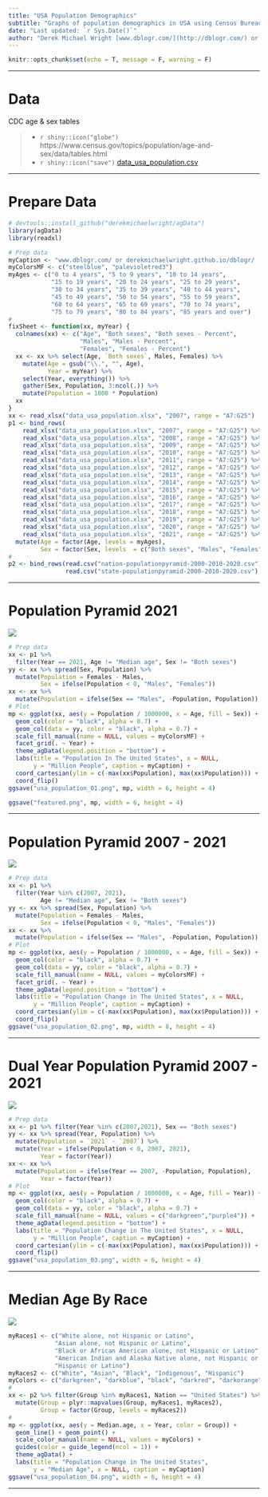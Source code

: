 ```yaml
---
title: "USA Population Demographics"
subtitle: "Graphs of population demographics in USA using Census Bureau data"
date: "Last updated: `r Sys.Date()`"
author: "Derek Michael Wright [www.dblogr.com/](http://dblogr.com/) or [derekmichaelwright.github.io/dblogr](https://derekmichaelwright.github.io/dblogr/) <derek.wright@usask.ca>"
---
```


```r
knitr::opts_chunk$set(echo = T, message = F, warning = F)
```

---

# Data

CDC age & sex tables

> - `r shiny::icon("globe")` https://www.census.gov/topics/population/age-and-sex/data/tables.html
> - `r shiny::icon("save")` [data_usa_population.csv](data_usa_population.csv)

---

# Prepare Data

```r
# devtools::install_github("derekmichaelwright/agData")
library(agData)
library(readxl)
```

```r
# Prep data
myCaption <- "www.dblogr.com/ or derekmichaelwright.github.io/dblogr/ | Data: USCB"
myColorsMF <- c("steelblue", "palevioletred3")
myAges <- c("0 to 4 years", "5 to 9 years", "10 to 14 years", 
            "15 to 19 years", "20 to 24 years", "25 to 29 years",
            "30 to 34 years", "35 to 39 years", "40 to 44 years",
            "45 to 49 years", "50 to 54 years", "55 to 59 years",
            "60 to 64 years", "65 to 69 years", "70 to 74 years",
            "75 to 79 years", "80 to 84 years", "85 years and over")
#
fixSheet <- function(xx, myYear) { 
  colnames(xx) <- c("Age", "Both sexes", "Both sexes - Percent",
                    "Males", "Males - Percent",
                    "Females", "Females - Percent")
  xx <- xx %>% select(Age, `Both sexes`, Males, Females) %>%
    mutate(Age = gsub("\\.", "", Age),
           Year = myYear) %>%
    select(Year, everything()) %>%
    gather(Sex, Population, 3:ncol(.)) %>%
    mutate(Population = 1000 * Population)
  xx
}
xx <- read_xlsx("data_usa_population.xlsx", "2007", range = "A7:G25")
p1 <- bind_rows(
    read_xlsx("data_usa_population.xlsx", "2007", range = "A7:G25") %>% fixSheet(myYear = 2007),
    read_xlsx("data_usa_population.xlsx", "2008", range = "A7:G25") %>% fixSheet(myYear = 2008),
    read_xlsx("data_usa_population.xlsx", "2009", range = "A7:G25") %>% fixSheet(myYear = 2009),
    read_xlsx("data_usa_population.xlsx", "2010", range = "A7:G25") %>% fixSheet(myYear = 2010),
    read_xlsx("data_usa_population.xlsx", "2011", range = "A7:G25") %>% fixSheet(myYear = 2011),
    read_xlsx("data_usa_population.xlsx", "2012", range = "A7:G25") %>% fixSheet(myYear = 2012),
    read_xlsx("data_usa_population.xlsx", "2013", range = "A7:G25") %>% fixSheet(myYear = 2013),
    read_xlsx("data_usa_population.xlsx", "2014", range = "A7:G25") %>% fixSheet(myYear = 2014),
    read_xlsx("data_usa_population.xlsx", "2015", range = "A7:G25") %>% fixSheet(myYear = 2015),
    read_xlsx("data_usa_population.xlsx", "2016", range = "A7:G25") %>% fixSheet(myYear = 2016),
    read_xlsx("data_usa_population.xlsx", "2017", range = "A7:G25") %>% fixSheet(myYear = 2017),
    read_xlsx("data_usa_population.xlsx", "2018", range = "A7:G25") %>% fixSheet(myYear = 2018),
    read_xlsx("data_usa_population.xlsx", "2019", range = "A7:G25") %>% fixSheet(myYear = 2019),
    read_xlsx("data_usa_population.xlsx", "2020", range = "A7:G25") %>% fixSheet(myYear = 2020),
    read_xlsx("data_usa_population.xlsx", "2021", range = "A7:G25") %>% fixSheet(myYear = 2021) ) %>%
  mutate(Age = factor(Age, levels = myAges),
         Sex = factor(Sex, levels  = c("Both sexes", "Males", "Females")))
#
p2 <- bind_rows(read.csv("nation-populationpyramid-2000-2010-2020.csv"),
                read.csv("state-populationpyramid-2000-2010-2020.csv") )
```

---

# Population Pyramid 2021

![](usa_population_01.png)

```r
# Prep data
xx <- p1 %>% 
  filter(Year == 2021, Age != "Median age", Sex != "Both sexes") 
yy <- xx %>% spread(Sex, Population) %>% 
  mutate(Population = Females - Males,
         Sex = ifelse(Population < 0, "Males", "Females"))
xx <- xx %>% 
  mutate(Population = ifelse(Sex == "Males", -Population, Population))
# Plot
mp <- ggplot(xx, aes(y = Population / 1000000, x = Age, fill = Sex)) + 
  geom_col(color = "black", alpha = 0.7) +
  geom_col(data = yy, color = "black", alpha = 0.7) +
  scale_fill_manual(name = NULL, values = myColorsMF) +
  facet_grid(. ~ Year) + 
  theme_agData(legend.position = "bottom") + 
  labs(title = "Population In The United States", x = NULL, 
       y = "Million People", caption = myCaption) +
  coord_cartesian(ylim = c(-max(xx$Population), max(xx$Population))) +
  coord_flip()
ggsave("usa_population_01.png", mp, width = 6, height = 4)
```

```r
ggsave("featured.png", mp, width = 6, height = 4)
```

---

# Population Pyramid 2007 - 2021

![](usa_population_02.png)

```r
# Prep data
xx <- p1 %>% 
  filter(Year %in% c(2007, 2021), 
         Age != "Median age", Sex != "Both sexes") 
yy <- xx %>% spread(Sex, Population) %>% 
  mutate(Population = Females - Males,
         Sex = ifelse(Population < 0, "Males", "Females"))
xx <- xx %>% 
  mutate(Population = ifelse(Sex == "Males", -Population, Population))
# Plot
mp <- ggplot(xx, aes(y = Population / 1000000, x = Age, fill = Sex)) + 
  geom_col(color = "black", alpha = 0.7) +
  geom_col(data = yy, color = "black", alpha = 0.7) +
  scale_fill_manual(name = NULL, values = myColorsMF) +
  facet_grid(. ~ Year) + 
  theme_agData(legend.position = "bottom") + 
  labs(title = "Population Change in The United States", x = NULL, 
       y = "Million People", caption = myCaption) +
  coord_cartesian(ylim = c(-max(xx$Population), max(xx$Population))) +
  coord_flip()
ggsave("usa_population_02.png", mp, width = 8, height = 4)
```

---

# Dual Year Population Pyramid 2007 - 2021

![](usa_population_03.png)

```r
# Prep data
xx <- p1 %>% filter(Year %in% c(2007,2021), Sex == "Both sexes") 
yy <- xx %>% spread(Year, Population) %>%
  mutate(Population = `2021` - `2007`) %>%
  mutate(Year = ifelse(Population < 0, 2007, 2021),
         Year = factor(Year))
xx <- xx %>% 
  mutate(Population = ifelse(Year == 2007, -Population, Population),
         Year = factor(Year))
# Plot
mp <- ggplot(xx, aes(y = Population / 1000000, x = Age, fill = Year)) + 
  geom_col(color = "black", alpha = 0.7) +
  geom_col(data = yy, color = "black", alpha = 0.7) +
  scale_fill_manual(name = NULL, values = c("darkgreen","purple4")) +
  theme_agData(legend.position = "bottom") + 
  labs(title = "Population Change in The United States", x = NULL, 
       y = "Million People", caption = myCaption) +
  coord_cartesian(ylim = c(-max(xx$Population), max(xx$Population))) +
  coord_flip()
ggsave("usa_population_03.png", width = 6, height = 4)
```

---

# Median Age By Race

![](usa_population_04.png)

```r
myRaces1 <- c("White alone, not Hispanic or Latino",
             "Asian alone, not Hispanic or Latino", 
             "Black or African American alone, not Hispanic or Latino",
             "American Indian and Alaska Native alone, not Hispanic or Latino",
             "Hispanic or Latino")
myRaces2 <- c("White", "Asian", "Black", "Indigenous", "Hispanic")
myColors <- c("darkgreen", "darkblue", "black", "darkred", "darkorange")
#
xx <- p2 %>% filter(Group %in% myRaces1, Nation == "United States") %>%
  mutate(Group = plyr::mapvalues(Group, myRaces1, myRaces2),
         Group = factor(Group, levels = myRaces2))
#
mp <- ggplot(xx, aes(y = Median.age, x = Year, color = Group)) + 
  geom_line() + geom_point() +
  scale_color_manual(name = NULL, values = myColors) +
  guides(color = guide_legend(ncol = 1)) +
  theme_agData() + 
  labs(title = "Population Change in The United States", 
       y = "Median Age", x = NULL, caption = myCaption)
ggsave("usa_population_04.png", width = 6, height = 4)
```

---
